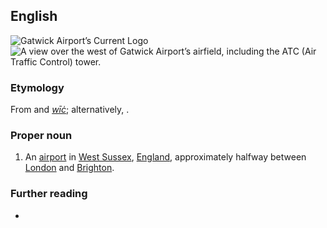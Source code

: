 ==English==
[[File:Gatwick Airport logo.svg|thumb|Gatwick Airport’s Current Logo]]
[[File:Arrival at Gatwick airport - Kristina D.C. Hoeppner.jpg|thumb|A view over the west of Gatwick Airport’s airfield, including the ATC (Air Traffic Control) tower.]]

===Etymology===
From {{der|en|ang|gat|gāt}} and ''[[wic|wīċ]]''; alternatively, {{suffix|en|goat|wick}}.

===Proper noun===
{{en-proper noun}}

# An [[airport]] in [[West Sussex]], [[England]], approximately halfway between [[London]] and [[Brighton]].

{{C|en|Places in England}}

===Further reading===
* {{pedia}}